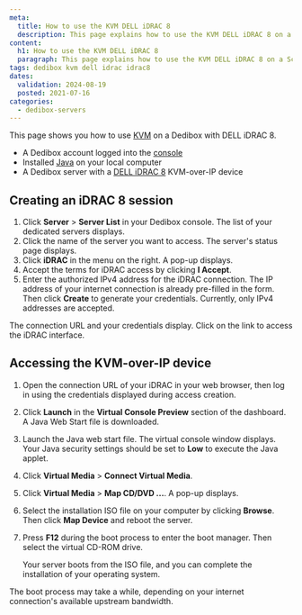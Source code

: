 ```yaml
---
meta:
  title: How to use the KVM DELL iDRAC 8
  description: This page explains how to use the KVM DELL iDRAC 8 on a Scaleway Dedibox
content:
  h1: How to use the KVM DELL iDRAC 8
  paragraph: This page explains how to use the KVM DELL iDRAC 8 on a Scaleway Dedibox
tags: dedibox kvm dell idrac idrac8 
dates:
  validation: 2024-08-19
  posted: 2021-07-16
categories:
  - dedibox-servers
---
```


This page shows you how to use [KVM](/dedibox-kvm-over-ip/concepts/#kvm-over-ip) on a Dedibox with DELL iDRAC 8.

<Macro id="requirements" />

- A Dedibox account logged into the [console](https://console.online.net)
- Installed [Java](https://www.java.com/en/download/help/download_options.html) on your local computer
- A Dedibox server with a [DELL iDRAC 8](https://www.dell.com/support/manuals/en-us/idrac8-with-lc-v2.05.05.05/idrac8_2.05.05.05_ug/overview) KVM-over-IP device

## Creating an iDRAC 8 session

1. Click **Server** > **Server List** in your Dedibox console. The list of your dedicated servers displays.
2. Click the name of the server you want to access. The server's status page displays.
3. Click **iDRAC** in the menu on the right. A pop-up displays.
    <Lightbox src="scaleway_idrac.webp" alt="" />
4. Accept the terms for iDRAC access by clicking **I Accept**.
5. Enter the authorized IPv4 address for the iDRAC connection. The IP address of your internet connection is already pre-filled in the form. Then click **Create** to generate your credentials.
    <Message type="note">
      Currently, only IPv4 addresses are accepted.
    </Message>

The connection URL and your credentials display. Click on the link to access the iDRAC interface.

## Accessing the KVM-over-IP device

1. Open the connection URL of your iDRAC in your web browser, then log in using the credentials displayed during access creation.
2. Click **Launch** in the **Virtual Console Preview** section of the dashboard. A Java Web Start file is downloaded.
    <Lightbox src="scaleway_idrac8_dashboard.webp" alt="" />
3. Launch the Java web start file. The virtual console window displays.
    <Message typ="tip">
      Your Java security settings should be set to **Low** to execute the Java applet.
    </Message>
4.  Click **Virtual Media** > **Connect Virtual Media**.
    <Lightbox src="scaleway_idrac8_connect_vm.webp" alt="" />
5. Click **Virtual Media** > **Map CD/DVD ...**. A pop-up displays.
    <Lightbox src="scaleway_idrac8_map_cd.webp" alt="" />
6. Select the installation ISO file on your computer by clicking **Browse**. Then click **Map Device** and reboot the server.
    <Lightbox src="scaleway_idrac8_iso.webp" alt="" />
7. Press **F12** during the boot process to enter the boot manager. Then select the virtual CD-ROM drive.

    Your server boots from the ISO file, and you can complete the installation of your operating system.

  <Message type="note">
    The boot process may take a while, depending on your internet connection's available upstream bandwidth.
  </Message>


